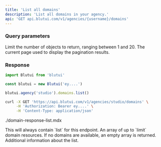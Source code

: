 ```yaml
---
title: 'List all domains'
description: 'List all domains in your agency.'
api: 'GET api.blutui.com/v1/agencies/{username}/domains'
---
```


### Query parameters

<Parameter name="limit" type="integer | default: 10">
Limit the number of objects to return, ranging between 1 and 20.
</Parameter>

<Parameter name="page" type="integer | default: 1">
The current page used to display the pagination results.
</Parameter>

### Response

```ts tab="Node.js"
import Blutui from 'blutui'

const blutui = new Blutui('ey....')

blutui.agency('studio').domains.list()
```

```bash tab="cURL"
curl -X GET 'https://api.blutui.com/v1/agencies/studio/domains' \
     -H 'Authorization: Bearer ey....' \
     -H 'Content-Type: application/json'
```

<include>./domain-response-list.mdx</include>

<Parameter name="object" type="string">
This will always contain `list` for this endpoint.
</Parameter>

<Parameter name="data" type="array">
An array of up to `limit` domain resources. If no domains are available, an empty array is returned.
</Parameter>

<Parameter name="meta" type="object">
Additional information about the list.
</Parameter>
